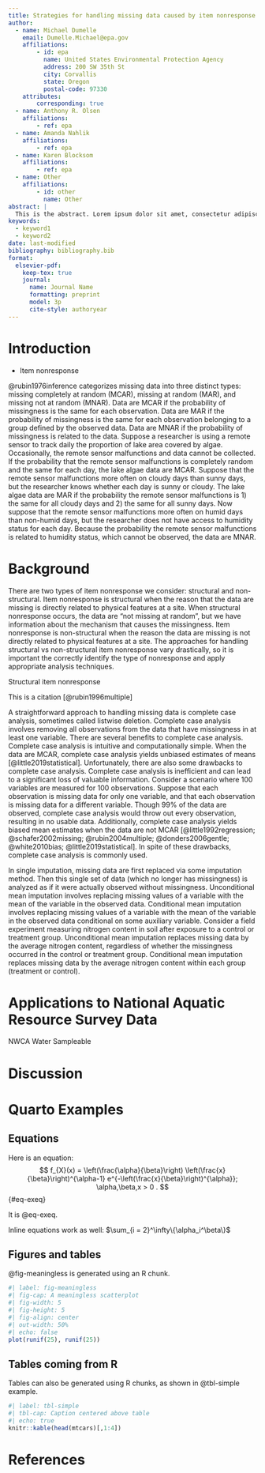 ```yaml
---
title: Strategies for handling missing data caused by item nonresponse in environmental monitoring programs
author:
  - name: Michael Dumelle
    email: Dumelle.Michael@epa.gov
    affiliations: 
        - id: epa
          name: United States Environmental Protection Agency
          address: 200 SW 35th St
          city: Corvallis
          state: Oregon
          postal-code: 97330
    attributes:
        corresponding: true
  - name: Anthony R. Olsen
    affiliations:
        - ref: epa
  - name: Amanda Nahlik
    affiliations:
        - ref: epa
  - name: Karen Blocksom
    affiliations:
        - ref: epa
  - name: Other
    affiliations: 
        - id: other
          name: Other
abstract: |
  This is the abstract. Lorem ipsum dolor sit amet, consectetur adipiscing elit. Vestibulum augue turpis, dictum non malesuada a, volutpat eget velit. Nam placerat turpis purus, eu tristique ex tincidunt et. Mauris sed augue eget turpis ultrices tincidunt. Sed et mi in leo porta egestas. Aliquam non laoreet velit. Nunc quis ex vitae eros aliquet auctor nec ac libero. Duis laoreet sapien eu mi luctus, in bibendum leo molestie. Sed hendrerit diam diam, ac dapibus nisl volutpat vitae. Aliquam bibendum varius libero, eu efficitur justo rutrum at. Sed at tempus elit.
keywords: 
  - keyword1
  - keyword2
date: last-modified
bibliography: bibliography.bib
format:
  elsevier-pdf:
    keep-tex: true
    journal:
      name: Journal Name
      formatting: preprint
      model: 3p
      cite-style: authoryear
---
```


# Introduction {#sec:intro}

* Item nonresponse

@rubin1976inference categorizes missing data into three distinct types: missing completely at random (MCAR), missing at random (MAR), and missing not at random (MNAR). Data are MCAR if the probability of missingness is the same for each observation. Data are MAR if the probability of missingness is the same for each observation belonging to a group defined by the observed data.
Data are MNAR if the probability of missingness is related to the data. Suppose a researcher is using a remote sensor to track daily the proportion of lake area covered by algae. Occasionally, the remote sensor malfunctions and data cannot be collected. If the probability that the remote sensor malfunctions is completely random and the same for each day, the lake algae data are MCAR. Suppose that the remote sensor malfunctions more often on cloudy days than sunny days, but the researcher knows whether each day is sunny or cloudy. The lake algae data are MAR if the probability the remote sensor malfunctions is 1) the same for all cloudy days and 2) the same for all sunny days. Now suppose that the remote sensor malfunctions more often on humid days than non-humid days, but the researcher does not have access to humidity status for each day. Because the probability the remote sensor malfunctions is related to humidity status, which cannot be observed, the data are MNAR.

# Background {#sec:background}

There are two types of item nonresponse we consider: structural and non-structural. Item nonresponse is structural when the reason that the data are missing is directly related to physical features at a site.  When structural nonresponse occurs, the data are "not missing at random", but we have information about the mechanism that causes the missingness. Item nonresponse is non-structural when the reason the data are missing is not directly related to physical features at a site. The approaches for handling structural vs non-structural item nonresponse vary drastically, so it is important the correctly identify the type of nonresponse and apply appropriate analysis techniques.

Structural item nonresponse 


This is a citation [@rubin1996multiple]

A straightforward approach to handling missing data is complete case analysis, sometimes called listwise deletion. Complete case analysis involves removing all observations from the data that have missingness in at least one variable. There are several benefits to complete case analysis. Complete case analysis is intuitive and computationally simple. When the data are MCAR, complete case analysis yields unbiased estimates of means [@little2019statistical]. Unfortunately, there are also some drawbacks to complete case analysis. Complete case analysis is inefficient and can lead to a significant loss of valuable information. Consider a scenario where 100 variables are measured for 100 observations. Suppose that each observation is missing data for only one variable, and that each observation is missing data for a different variable. Though 99% of the data are observed, complete case analysis would throw out every observation, resulting in no usable data. Additionally, complete case analysis yields biased mean estimates when the data are not MCAR [@little1992regression; @schafer2002missing; @rubin2004multiple; @donders2006gentle; @white2010bias; @little2019statistical]. In spite of these drawbacks, complete case analysis is commonly used.

In single imputation, missing data are first replaced via some imputation method. Then this single set of data (which no longer has missingness) is analyzed as if it were actually observed without missingness. Unconditional mean imputation involves replacing missing values of a variable with the mean of the variable in the observed data. Conditional mean imputation involves replacing missing values of a variable with the mean of the variable in the observed data conditional on some auxiliary variable. Consider a field experiment measuring nitrogen content in soil after exposure to a control or treatment group. Unconditional mean imputation replaces missing data by the average nitrogen content, regardless of whether the missingness occurred in the control or treatment group. Conditional mean imputation replaces missing data by the average nitrogen content within each group (treatment or control).

# Applications to National Aquatic Resource Survey Data {#sec:applications}

NWCA Water Sampleable 

# Discussion {#sec:discussion}

# Quarto Examples

## Equations

Here is an equation:
$$ 
  f_{X}(x) = \left(\frac{\alpha}{\beta}\right)
  \left(\frac{x}{\beta}\right)^{\alpha-1}
  e^{-\left(\frac{x}{\beta}\right)^{\alpha}}; 
  \alpha,\beta,x > 0 .
$$ {#eq-exeq}

It is @eq-exeq.

Inline equations work as well: $\sum_{i = 2}^\infty\{\alpha_i^\beta\}$

## Figures and tables

@fig-meaningless is generated using an R chunk.

```r
#| label: fig-meaningless
#| fig-cap: A meaningless scatterplot
#| fig-width: 5
#| fig-height: 5
#| fig-align: center
#| out-width: 50%
#| echo: false
plot(runif(25), runif(25))
```

## Tables coming from R

Tables can also be generated using R chunks, as shown in @tbl-simple example.

```r
#| label: tbl-simple
#| tbl-cap: Caption centered above table
#| echo: true
knitr::kable(head(mtcars)[,1:4])
```

# References {-}
